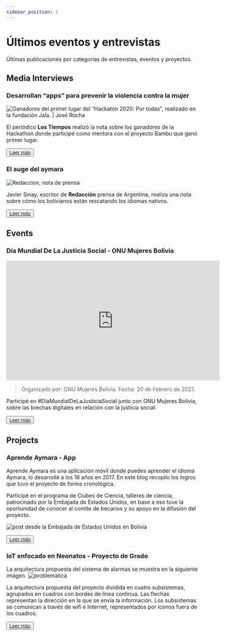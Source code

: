 ```yaml
---
sidebar_position: 1
---
```

# Últimos eventos y entrevistas

Últimas publicaciones por categorías de entrevistas, eventos y proyectos.


## Media Interviews

### Desarrollan “apps” para prevenir la violencia contra la mujer

![Ganadores del primer lugar del “Hackatón 2020: Por todas”, realizado en la fundación Jala. | José Rocha](./assets/20200309hackathon.jpg)

El periódico **Los Tiempos** realizó la nota sobre los ganadores de la Hackathon donde participé como mentora con el proyecto Bambu que ganó primer lugar.

<button ><a href="../docs/Media%20Interview/20200309hackathon" class="btn btn-primary">Leer más</a></button>

### El auge del aymara

![Redaccion, nota de prensa](./assets/20190101imagen9.png)

Javier Sinay, escritor de **Redacción** prensa de Argentina, realiza una nota sobre cómo los bolivianos están rescatando los idiomas nativos.

<button ><a href="../docs/Media%20Interview/20180822redaccion" class="btn btn-primary">Leer más</a></button>


## Events


### Día Mundial De La Justicia Social - ONU Mujeres Bolivia

<iframe width="560" height="315" src="https://www.youtube.com/embed/pnYAWUqS4Fo" title="YouTube video player" frameborder="0" allow="accelerometer; autoplay; clipboard-write; encrypted-media; gyroscope; picture-in-picture" allowfullscreen></iframe>

> Organizado por: ONU Mujeres Bolivia.
> Fecha: 20 de Febrero de 2021.

Participé en  #DíaMundialDeLaJusticiaSocial junto con ONU Mujeres Bolivia, sobre las brechas digitales en relación con la justicia social.

<button ><a href="../docs/Events/2022021diajusticiasocial" class="btn btn-primary">Leer más</a></button>

## Projects

### Aprende Aymara - App

Aprende Aymara es una aplicación móvil donde puedes aprender el idioma Aymara, lo desarrollé a los 18 años en 2017. En este blog recopilo los logros que tuvo el proyecto de forma cronológica.

Participé en el programa de Clubes de Ciencia, talleres de ciencia, patrocinado por la Embajada de Estados Unidos, en base a eso tuve la oportunidad de conocer al comite de becarios y su apoyo en la difusión del proyecto.

![post desde la Embajada de Estados Unidos en Bolivia](./assets/20190101imagen8.png)

<button ><a href="../docs/Projects/20190101aymara" class="btn btn-primary">Leer más</a></button>



### IoT enfocado en Neonatos - Proyecto de Grado

La arquitectura propuesta del sistema de alarmas se muestra en la siguiente imagen.
![problematica](./assets/20210328iot3.png)


La arquitectura propuesta del proyecto dividida en cuatro subsistemas, agrupados en cuadros con bordes de línea continua. Las flechas representan la dirección en la que se envía la información. Los subsistemas se comunican a través de wifi e Internet, representados por íconos fuera de los cuadros.


<button ><a href="../docs/Projects/20210328proyectodegrado" class="btn btn-primary">Leer más</a></button>